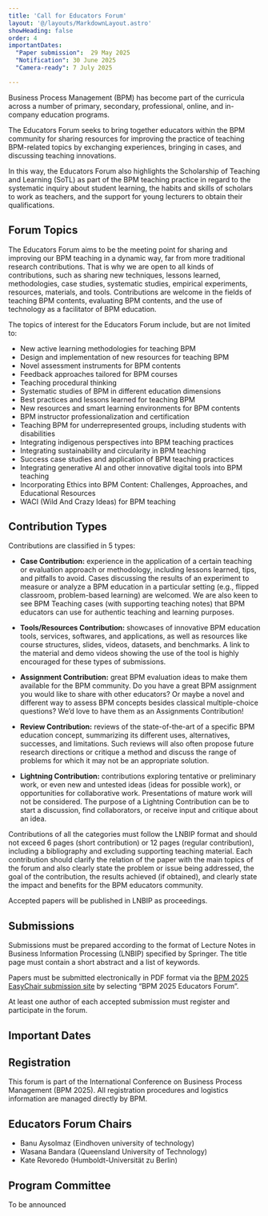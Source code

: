 ```yaml
---
title: 'Call for Educators Forum'
layout: '@/layouts/MarkdownLayout.astro'
showHeading: false
order: 4
importantDates:
  "Paper submission":  29 May 2025
  "Notification": 30 June 2025
  "Camera-ready": 7 July 2025

---
```


Business Process Management (BPM) has become part of the curricula across a number of primary, secondary, professional, online, and in-company education programs. 

The Educators Forum seeks to bring together educators within the BPM community for sharing resources for improving the practice of teaching BPM-related topics by exchanging experiences, bringing in cases, and discussing teaching innovations. 

In this way, the Educators Forum also highlights the Scholarship of Teaching and Learning (SoTL) as part of the BPM teaching practice in regard to the systematic inquiry about student learning, the habits and skills of scholars to work as teachers, and the support for young lecturers to obtain their qualifications. 

## Forum Topics 

The Educators Forum aims to be the meeting point for sharing and improving our BPM teaching in a dynamic way, far from more traditional research contributions. That is why we are open to all kinds of contributions, such as sharing new techniques, lessons learned, methodologies, case studies, systematic studies, empirical experiments, resources, materials, and tools. Contributions are welcome in the fields of teaching BPM contents, evaluating BPM contents, and the use of technology as a facilitator of BPM education. 

The topics of interest for the Educators Forum include, but are not limited to: 

- New active learning methodologies for teaching BPM 
- Design and implementation of new resources for teaching BPM 
- Novel assessment instruments for BPM contents 
- Feedback approaches tailored for BPM courses 
- Teaching procedural thinking 
- Systematic studies of BPM in different education dimensions 
- Best practices and lessons learned for teaching BPM 
- New resources and smart learning environments for BPM contents 
- BPM instructor professionalization and certification 
- Teaching BPM for underrepresented groups, including students with disabilities 
- Integrating indigenous perspectives into BPM teaching practices 
- Integrating sustainability and circularity in BPM teaching 
- Success case studies and application of BPM teaching practices 
- Integrating generative AI and other innovative digital tools into BPM teaching
- Incorporating Ethics into BPM Content: Challenges, Approaches, and Educational Resources 
- WACI (Wild And Crazy Ideas) for BPM teaching 

## Contribution Types 

Contributions are classified in 5 types: 

- **Case Contribution:** experience in the application of a certain teaching or evaluation approach or methodology, including lessons learned, tips, and pitfalls to avoid. Cases discussing the results of an experiment to measure or analyze a BPM education in a particular setting (e.g., flipped classroom, problem-based learning) are welcomed. We are also keen to see BPM Teaching cases (with supporting teaching notes) that BPM educators can use for authentic teaching and learning purposes. 

- **Tools/Resources Contribution:** showcases of innovative BPM education tools, services, softwares, and applications, as well as resources like course structures, slides, videos, datasets, and benchmarks. A link to the material and demo videos showing the use of the tool is highly encouraged for these types of submissions. 

- **Assignment Contribution:** great BPM evaluation ideas to make them available for the BPM community. Do you have a great BPM assignment you would like to share with other educators? Or maybe a novel and different way to assess BPM concepts besides classical multiple-choice questions? We’d love to have them as an Assignments Contribution! 

- **Review Contribution:** reviews of the state-of-the-art of a specific BPM education concept, summarizing its different uses, alternatives, successes, and limitations. Such reviews will also often propose future research directions or critique a method and discuss the range of problems for which it may not be an appropriate solution. 

- **Lightning Contribution:** contributions exploring tentative or preliminary work, or even new and untested ideas (ideas for possible work), or opportunities for collaborative work. Presentations of mature work will not be considered. The purpose of a Lightning Contribution can be to start a discussion, find collaborators, or receive input and critique about an idea. 

Contributions of all the categories must follow the LNBIP format and should not exceed 6 pages (short contribution) or 12 pages (regular contribution), including a bibliography and excluding supporting teaching material. Each contribution should clarify the relation of the paper with the main topics of the forum and also clearly state the problem or issue being addressed, the goal of the contribution, the results achieved (if obtained), and clearly state the impact and benefits for the BPM educators community. 

Accepted papers will be published in LNBIP as proceedings. 

## Submissions 

Submissions must be prepared according to the format of Lecture Notes in Business Information Processing (LNBIP) specified by Springer. The title page must contain a short abstract and a list of keywords. 

Papers must be submitted electronically in PDF format via the [BPM 2025 EasyChair submission site](https://easychair.org/conferences/?conf=bpm2025) by selecting “BPM 2025 Educators Forum”.  

At least one author of each accepted submission must register and participate in the forum. 

## Important Dates

<ImportantDates importantDates={frontmatter.importantDates}/>

## Registration 

This forum is part of the International Conference on Business Process Management (BPM 2025). All registration procedures and logistics information are managed directly by BPM. 

## Educators Forum Chairs 

- Banu Aysolmaz (Eindhoven university of technology) 
- Wasana Bandara (Queensland University of Technology) 
- Kate Revoredo (Humboldt-Universität zu Berlin) 

## Program Committee 

To be announced
